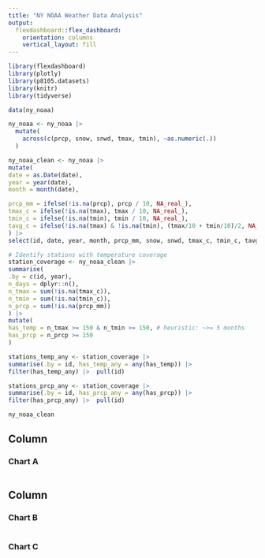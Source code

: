 ```yaml
---
title: "NY NOAA Weather Data Analysis"
output: 
  flexdashboard::flex_dashboard:
    orientation: columns
    vertical_layout: fill
---
```


```r
library(flexdashboard)
library(plotly)
library(p8105.datasets)
library(knitr)
library(tidyverse)
```

```r
data(ny_noaa)
```

```r
ny_noaa <- ny_noaa |>
  mutate(
    across(c(prcp, snow, snwd, tmax, tmin), ~as.numeric(.))
  )

ny_noaa_clean <- ny_noaa |> 
mutate(
date = as.Date(date),
year = year(date),
month = month(date),

prcp_mm = ifelse(!is.na(prcp), prcp / 10, NA_real_), 
tmax_c = ifelse(!is.na(tmax), tmax / 10, NA_real_), 
tmin_c = ifelse(!is.na(tmin), tmin / 10, NA_real_),
tavg_c = ifelse(!is.na(tmax) & !is.na(tmin), (tmax/10 + tmin/10)/2, NA_real_)
) |> 
select(id, date, year, month, prcp_mm, snow, snwd, tmax_c, tmin_c, tavg_c)

# Identify stations with temperature coverage
station_coverage <- ny_noaa_clean |> 
summarise(
.by = c(id, year),
n_days = dplyr::n(),
n_tmax = sum(!is.na(tmax_c)),
n_tmin = sum(!is.na(tmin_c)),
n_prcp = sum(!is.na(prcp_mm))
) |> 
mutate(
has_temp = n_tmax >= 150 & n_tmin >= 150, # heuristic: ~>= 5 months
has_prcp = n_prcp >= 150
)

stations_temp_any <- station_coverage |> 
summarise(.by = id, has_temp_any = any(has_temp)) |> 
filter(has_temp_any) |>  pull(id)

stations_prcp_any <- station_coverage |> 
summarise(.by = id, has_prcp_any = any(has_prcp)) |> 
filter(has_prcp_any) |>  pull(id)

ny_noaa_clean

```


Column {data-width=650}
-----------------------------------------------------------------------

### Chart A

```r

```

Column {data-width=350}
-----------------------------------------------------------------------

### Chart B

```r

```

### Chart C

```r

```

